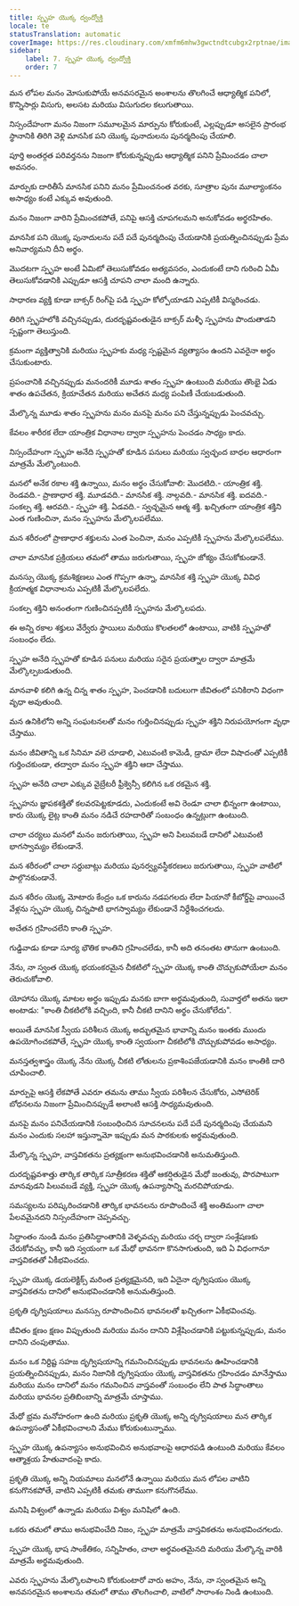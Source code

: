 ```yaml
---
title: స్పృహ యొక్క ద్వంద్వోక్తి
locale: te
statusTranslation: automatic
coverImage: https://res.cloudinary.com/xmfm6mhw3gwctndtcubgx2rptnae/image/upload/v1741354419/small_cover_la_gran_rebelion_28716e29d2.webp
sidebar:
    label: 7. స్పృహ యొక్క ద్వంద్వోక్తి
    order: 7
---
```

మన లోపల మనం మోసుకుపోయే అనవసరమైన అంశాలను తొలగించే ఆధ్యాత్మిక పనిలో, కొన్నిసార్లు విసుగు, అలసట మరియు విసుగుదల కలుగుతాయి.

నిస్సందేహంగా మనం నిజంగా సమూలమైన మార్పును కోరుకుంటే, ఎల్లప్పుడూ అసలైన ప్రారంభ స్థానానికి తిరిగి వెళ్లి మానసిక పని యొక్క పునాదులను పునర్మదింపు చేయాలి.

పూర్తి అంతర్గత పరివర్తనను నిజంగా కోరుకున్నప్పుడు ఆధ్యాత్మిక పనిని ప్రేమించడం చాలా అవసరం.

మార్పుకు దారితీసే మానసిక పనిని మనం ప్రేమించనంత వరకు, సూత్రాల పునః మూల్యాంకనం అసాధ్యం కంటే ఎక్కువ అవుతుంది.

మనం నిజంగా వారిని ప్రేమించకపోతే, పనిపై ఆసక్తి చూపగలమని అనుకోవడం అర్థరహితం.

మానసిక పని యొక్క పునాదులను పదే పదే పునర్మదింపు చేయడానికి ప్రయత్నించినప్పుడు ప్రేమ అనివార్యమని దీని అర్థం.

మొదటగా స్పృహ అంటే ఏమిటో తెలుసుకోవడం అత్యవసరం, ఎందుకంటే దాని గురించి ఏమీ తెలుసుకోవడానికి ఎప్పుడూ ఆసక్తి చూపని చాలా మంది ఉన్నారు.

సాధారణ వ్యక్తి కూడా బాక్సర్ రింగ్‌పై పడి స్పృహ కోల్పోయాడని ఎప్పటికీ విస్మరించడు.

తిరిగి స్పృహలోకి వచ్చినప్పుడు, దురదృష్టవంతుడైన బాక్సర్ మళ్ళీ స్పృహను పొందుతాడని స్పష్టంగా తెలుస్తుంది.

క్రమంగా వ్యక్తిత్వానికి మరియు స్పృహకు మధ్య స్పష్టమైన వ్యత్యాసం ఉందని ఎవరైనా అర్థం చేసుకుంటారు.

ప్రపంచానికి వచ్చినప్పుడు మనందరికీ మూడు శాతం స్పృహ ఉంటుంది మరియు తొంభై ఏడు శాతం ఉపచేతన, క్రియాచేతన మరియు అచేతన మధ్య పంపిణీ చేయబడుతుంది.

మేల్కొన్న మూడు శాతం స్పృహను మనం మనపై మనం పని చేస్తున్నప్పుడు పెంచవచ్చు.

కేవలం శారీరక లేదా యాంత్రిక విధానాల ద్వారా స్పృహను పెంచడం సాధ్యం కాదు.

నిస్సందేహంగా స్పృహ అనేది స్పృహతో కూడిన పనులు మరియు స్వచ్ఛంద బాధల ఆధారంగా మాత్రమే మేల్కొంటుంది.

మనలో అనేక రకాల శక్తి ఉన్నాయి, మనం అర్థం చేసుకోవాలి: మొదటిది.- యాంత్రిక శక్తి. రెండవది.- ప్రాణాధార శక్తి. మూడవది.- మానసిక శక్తి. నాల్గవది.- మానసిక శక్తి. ఐదవది.- సంకల్ప శక్తి. ఆరవది.- స్పృహ శక్తి. ఏడవది.- స్వచ్ఛమైన ఆత్మ శక్తి. ఖచ్చితంగా యాంత్రిక శక్తిని ఎంత గుణించినా, మనం స్పృహను మేల్కొలపలేము.

మన శరీరంలో ప్రాణాధార శక్తులను ఎంత పెంచినా, మనం ఎప్పటికీ స్పృహను మేల్కొలపలేము.

చాలా మానసిక ప్రక్రియలు తమలో తాము జరుగుతాయి, స్పృహ జోక్యం చేసుకోకుండానే.

మనస్సు యొక్క క్రమశిక్షణలు ఎంత గొప్పగా ఉన్నా, మానసిక శక్తి స్పృహ యొక్క వివిధ క్రియాత్మక విధానాలను ఎప్పటికీ మేల్కొలపలేదు.

సంకల్ప శక్తిని అనంతంగా గుణించినప్పటికీ స్పృహను మేల్కొలపదు.

ఈ అన్ని రకాల శక్తులు వేర్వేరు స్థాయిలు మరియు కొలతలలో ఉంటాయి, వాటికి స్పృహతో సంబంధం లేదు.

స్పృహ అనేది స్పృహతో కూడిన పనులు మరియు సరైన ప్రయత్నాల ద్వారా మాత్రమే మేల్కొల్పబడుతుంది.

మానవాళి కలిగి ఉన్న చిన్న శాతం స్పృహ, పెంచడానికి బదులుగా జీవితంలో పనికిరాని విధంగా వృధా అవుతుంది.

మన ఉనికిలోని అన్ని సంఘటనలతో మనం గుర్తించినప్పుడు స్పృహ శక్తిని నిరుపయోగంగా వృధా చేస్తాము.

మనం జీవితాన్ని ఒక సినిమా వలె చూడాలి, ఎటువంటి కామెడీ, డ్రామా లేదా విషాదంతో ఎప్పటికీ గుర్తించకుండా, తద్వారా మనం స్పృహ శక్తిని ఆదా చేస్తాము.

స్పృహ అనేది చాలా ఎక్కువ వైబ్రేటరీ ఫ్రీక్వెన్సీ కలిగిన ఒక రకమైన శక్తి.

స్పృహను జ్ఞాపకశక్తితో కలవరపెట్టకూడదు, ఎందుకంటే అవి రెండూ చాలా భిన్నంగా ఉంటాయి, కారు యొక్క లైట్ల కాంతి మనం నడిచే రహదారితో సంబంధం ఉన్నట్లుగా ఉంటుంది.

చాలా చర్యలు మనలో మనం జరుగుతాయి, స్పృహ అని పిలువబడే దానిలో ఎటువంటి భాగస్వామ్యం లేకుండానే.

మన శరీరంలో చాలా సర్దుబాట్లు మరియు పునర్వ్యవస్థీకరణలు జరుగుతాయి, స్పృహ వాటిలో పాల్గొనకుండానే.

మన శరీరం యొక్క మోటారు కేంద్రం ఒక కారును నడపగలదు లేదా పియానో కీబోర్డ్‌పై వాయించే వేళ్లను స్పృహ యొక్క చిన్నపాటి భాగస్వామ్యం లేకుండానే నిర్దేశించగలదు.

అచేతన గ్రహించలేని కాంతి స్పృహ.

గుడ్డివాడు కూడా సూర్య భౌతిక కాంతిని గ్రహించలేడు, కానీ అది తనంతట తానుగా ఉంటుంది.

నేను, నా స్వంత యొక్క భయంకరమైన చీకటిలో స్పృహ యొక్క కాంతి చొచ్చుకుపోయేలా మనం తెరుచుకోవాలి.

యోహాను యొక్క మాటల అర్థం ఇప్పుడు మనకు బాగా అర్థమవుతుంది, సువార్తలో అతను ఇలా అంటాడు: "కాంతి చీకటిలోకి వచ్చింది, కానీ చీకటి దానిని అర్థం చేసుకోలేదు".

అయితే మానసిక స్వీయ పరిశీలన యొక్క అద్భుతమైన భావాన్ని మనం ఇంతకు ముందు ఉపయోగించకపోతే, స్పృహ యొక్క కాంతి స్వయంగా చీకటిలోకి చొచ్చుకుపోవడం అసాధ్యం.

మనస్తత్వశాస్త్రం యొక్క నేను యొక్క చీకటి లోతులను ప్రకాశింపజేయడానికి మనం కాంతికి దారి చూపించాలి.

మార్పుపై ఆసక్తి లేకపోతే ఎవరూ తమను తాము స్వీయ పరిశీలన చేసుకోరు, ఎసోటెరిక్ బోధనలను నిజంగా ప్రేమించినప్పుడే అలాంటి ఆసక్తి సాధ్యమవుతుంది.

మనపై మనం పనిచేయడానికి సంబంధించిన సూచనలను పదే పదే పునర్మదింపు చేయమని మనం ఎందుకు సలహా ఇస్తున్నామో ఇప్పుడు మన పాఠకులకు అర్థమవుతుంది.

మేల్కొన్న స్పృహ, వాస్తవికతను ప్రత్యక్షంగా అనుభవించడానికి అనుమతిస్తుంది.

దురదృష్టవశాత్తు తార్కిక తార్కిక సూత్రీకరణ శక్తితో ఆకర్షితుడైన మేధో జంతువు, పొరపాటుగా మానవుడని పిలువబడే వ్యక్తి, స్పృహ యొక్క ఉపన్యాసాన్ని మరచిపోయాడు.

సమస్యలను పరిష్కరించడానికి తార్కిక భావనలను రూపొందించే శక్తి అంతిమంగా చాలా పేలవమైనదని నిస్సందేహంగా చెప్పవచ్చు.

సిద్ధాంతం నుండి మనం ప్రతిసిద్ధాంతానికి వెళ్ళవచ్చు మరియు చర్చ ద్వారా సంశ్లేషణకు చేరుకోవచ్చు, కానీ ఇది స్వయంగా ఒక మేధో భావనగా కొనసాగుతుంది, ఇది ఏ విధంగానూ వాస్తవికతతో ఏకీభవించదు.

స్పృహ యొక్క డయలెక్టిక్స్ మరింత ప్రత్యక్షమైనది, ఇది ఏదైనా దృగ్విషయం యొక్క వాస్తవికతను దానిలో అనుభవించడానికి అనుమతిస్తుంది.

ప్రకృతి దృగ్విషయాలు మనస్సు రూపొందించిన భావనలతో ఖచ్చితంగా ఏకీభవించవు.

జీవితం క్షణం క్షణం విప్పుతుంది మరియు మనం దానిని విశ్లేషించడానికి పట్టుకున్నప్పుడు, మనం దానిని చంపుతాము.

మనం ఒక నిర్దిష్ట సహజ దృగ్విషయాన్ని గమనించినప్పుడు భావనలను ఊహించడానికి ప్రయత్నించినప్పుడు, మనం నిజానికి దృగ్విషయం యొక్క వాస్తవికతను గ్రహించడం మానేస్తాము మరియు మనం దానిలో మనం గమనించిన వాస్తవంతో సంబంధం లేని పాత సిద్ధాంతాలు మరియు భావనల ప్రతిబింబాన్ని మాత్రమే చూస్తాము.

మేధో భ్రమ మనోహరంగా ఉంది మరియు ప్రకృతి యొక్క అన్ని దృగ్విషయాలు మన తార్కిక ఉపన్యాసంతో ఏకీభవించాలని మేము కోరుకుంటున్నాము.

స్పృహ యొక్క ఉపన్యాసం అనుభవించిన అనుభవాలపై ఆధారపడి ఉంటుంది మరియు కేవలం ఆత్మాశ్రయ హేతువాదంపై కాదు.

ప్రకృతి యొక్క అన్ని నియమాలు మనలోనే ఉన్నాయి మరియు మన లోపల వాటిని కనుగొనకపోతే, వాటిని ఎప్పటికీ తమకు తాముగా కనుగొనలేము.

మనిషి విశ్వంలో ఉన్నాడు మరియు విశ్వం మనిషిలో ఉంది.

ఒకరు తమలో తాము అనుభవించేది నిజం, స్పృహ మాత్రమే వాస్తవికతను అనుభవించగలదు.

స్పృహ యొక్క భాష సాంకేతికం, సన్నిహితం, చాలా అర్థవంతమైనది మరియు మేల్కొన్న వారికి మాత్రమే అర్థమవుతుంది.

ఎవరు స్పృహను మేల్కొలపాలని కోరుకుంటారో వారు అహం, నేను, నా స్వంతమైన అన్ని అనవసరమైన అంశాలను తమలో తాము తొలగించాలి, వాటిలో సారాంశం నిండి ఉంటుంది.
